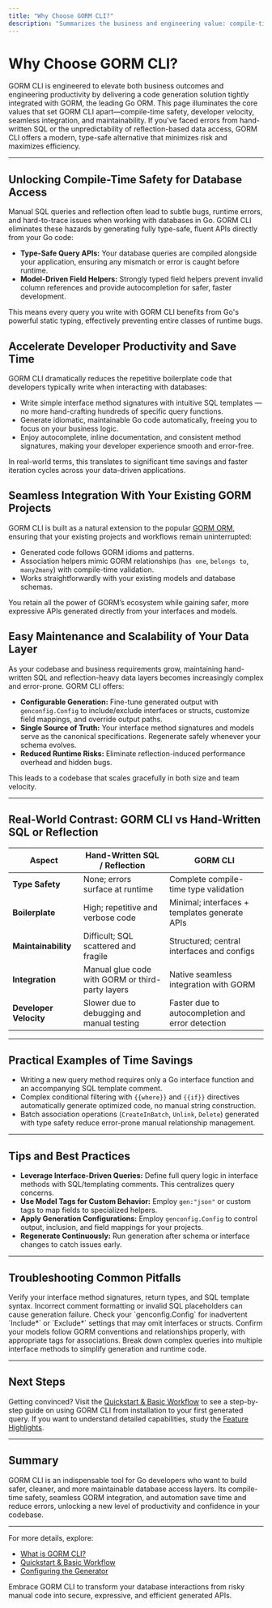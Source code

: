 ```yaml
---
title: "Why Choose GORM CLI?"
description: "Summarizes the business and engineering value: compile-time safety, developer productivity, seamless GORM integration, and easy maintenance. Showcases how the tool minimizes errors and saves time compared to hand-written SQL or unsafe reflection-based approaches."
---
```


# Why Choose GORM CLI?

GORM CLI is engineered to elevate both business outcomes and engineering productivity by delivering a code generation solution tightly integrated with GORM, the leading Go ORM. This page illuminates the core values that set GORM CLI apart—compile-time safety, developer velocity, seamless integration, and maintainability. If you've faced errors from hand-written SQL or the unpredictability of reflection-based data access, GORM CLI offers a modern, type-safe alternative that minimizes risk and maximizes efficiency.

---

## Unlocking Compile-Time Safety for Database Access

Manual SQL queries and reflection often lead to subtle bugs, runtime errors, and hard-to-trace issues when working with databases in Go. GORM CLI eliminates these hazards by generating fully type-safe, fluent APIs directly from your Go code:

- **Type-Safe Query APIs:** Your database queries are compiled alongside your application, ensuring any mismatch or error is caught before runtime.
- **Model-Driven Field Helpers:** Strongly typed field helpers prevent invalid column references and provide autocompletion for safer, faster development.

This means every query you write with GORM CLI benefits from Go's powerful static typing, effectively preventing entire classes of runtime bugs.


## Accelerate Developer Productivity and Save Time

GORM CLI dramatically reduces the repetitive boilerplate code that developers typically write when interacting with databases:

- Write simple interface method signatures with intuitive SQL templates — no more hand-crafting hundreds of specific query functions.
- Generate idiomatic, maintainable Go code automatically, freeing you to focus on your business logic.
- Enjoy autocomplete, inline documentation, and consistent method signatures, making your developer experience smooth and error-free.

In real-world terms, this translates to significant time savings and faster iteration cycles across your data-driven applications.


## Seamless Integration With Your Existing GORM Projects

GORM CLI is built as a natural extension to the popular [GORM ORM](https://gorm.io/), ensuring that your existing projects and workflows remain uninterrupted:

- Generated code follows GORM idioms and patterns.
- Association helpers mimic GORM relationships (`has one`, `belongs to`, `many2many`) with compile-time validation.
- Works straightforwardly with your existing models and database schemas.

You retain all the power of GORM’s ecosystem while gaining safer, more expressive APIs generated directly from your interfaces and models.


## Easy Maintenance and Scalability of Your Data Layer

As your codebase and business requirements grow, maintaining hand-written SQL and reflection-heavy data layers becomes increasingly complex and error-prone. GORM CLI offers:

- **Configurable Generation:** Fine-tune generated output with `genconfig.Config` to include/exclude interfaces or structs, customize field mappings, and override output paths.
- **Single Source of Truth:** Your interface method signatures and models serve as the canonical specifications. Regenerate safely whenever your schema evolves.
- **Reduced Runtime Risks:** Eliminate reflection-induced performance overhead and hidden bugs.

This leads to a codebase that scales gracefully in both size and team velocity.


---

## Real-World Contrast: GORM CLI vs Hand-Written SQL or Reflection

| Aspect                  | Hand-Written SQL / Reflection                          | GORM CLI                                   |
|-------------------------|-------------------------------------------------------|--------------------------------------------|
| **Type Safety**         | None; errors surface at runtime                        | Complete compile-time type validation      |
| **Boilerplate**         | High; repetitive and verbose code                      | Minimal; interfaces + templates generate APIs |
| **Maintainability**     | Difficult; SQL scattered and fragile                   | Structured; central interfaces and configs   |
| **Integration**         | Manual glue code with GORM or third-party layers      | Native seamless integration with GORM       |
| **Developer Velocity**  | Slower due to debugging and manual testing             | Faster due to autocompletion and error detection |


---

## Practical Examples of Time Savings

- Writing a new query method requires only a Go interface function and an accompanying SQL template comment.
- Complex conditional filtering with `{{where}}` and `{{if}}` directives automatically generate optimized code, no manual string construction.
- Batch association operations (`CreateInBatch`, `Unlink`, `Delete`) generated with type safety reduce error-prone manual relationship management.


---

## Tips and Best Practices

- **Leverage Interface-Driven Queries:** Define full query logic in interface methods with SQL/templating comments. This centralizes query concerns.
- **Use Model Tags for Custom Behavior:** Employ `gen:"json"` or custom tags to map fields to specialized helpers.
- **Apply Generation Configurations:** Employ `genconfig.Config` to control output, inclusion, and field mappings for your projects.
- **Regenerate Continuously:** Run generation after schema or interface changes to catch issues early.


---

## Troubleshooting Common Pitfalls

<AccordionGroup title="Common Issues and Solutions">
<Accordion title="Compile-Time Errors in Generated Code">
Verify your interface method signatures, return types, and SQL template syntax. Incorrect comment formatting or invalid SQL placeholders can cause generation failure.
</Accordion>
<Accordion title="Unexpected Code Generation Filtering">
Check your `genconfig.Config` for inadvertent `Include*` or `Exclude*` settings that may omit interfaces or structs.
</Accordion>
<Accordion title="Integration Issues with GORM Models">
Confirm your models follow GORM conventions and relationships properly, with appropriate tags for associations.
</Accordion>
<Accordion title="Handling Complex Query Logic">
Break down complex queries into multiple interface methods to simplify generation and runtime code.
</Accordion>
</AccordionGroup>


---

## Next Steps

Getting convinced? Visit the [Quickstart & Basic Workflow](overview/feature-overview-workflows/quickstart-workflow) to see a step-by-step guide on using GORM CLI from installation to your first generated query. If you want to understand detailed capabilities, study the [Feature Highlights](overview/feature-overview-workflows/feature-spotlight).


---

## Summary

GORM CLI is an indispensable tool for Go developers who want to build safer, cleaner, and more maintainable database access layers. Its compile-time safety, seamless GORM integration, and automation save time and reduce errors, unlocking a new level of productivity and confidence in your codebase.

---

For more details, explore:

- [What is GORM CLI?](overview/product-intro-value/what-is-gorm-cli)
- [Quickstart & Basic Workflow](overview/feature-overview-workflows/quickstart-workflow)
- [Configuring the Generator](getting-started/configuration-troubleshooting/configuring-generator)

Embrace GORM CLI to transform your database interactions from risky manual code into secure, expressive, and efficient generated APIs.
